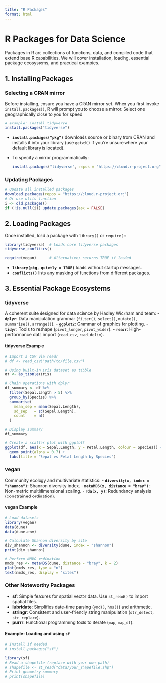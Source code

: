 ```yaml
---
title: "R Packages"
format: html
---
```


# R Packages for Data Science

Packages in R are collections of functions, data, and compiled code that extend base R capabilities. We will cover installation, loading, essential package ecosystems, and practical examples.

## 1. Installing Packages

### Selecting a CRAN mirror

Before installing, ensure you have a CRAN mirror set. When you first invoke `install.packages()`, R will prompt you to choose a mirror. Select one geographically close to you for speed.

```r
# Example: install tidyverse
install.packages("tidyverse")
```

-   **`install.packages("pkg")`** downloads source or binary from CRAN and installs it into your library (use `getwd()` if you’re unsure where your default library is located).

-   To specify a mirror programmatically:

    ``` r
    install.packages("tidyverse", repos = "https://cloud.r-project.org")
    ```

### Updating Packages

```r
# Update all installed packages
download.packages(repos = "https://cloud.r-project.org")
# Or use utils function
i <- old.packages()
if (!is.null(i)) update.packages(ask = FALSE)
```

## 2. Loading Packages

Once installed, load a package with `library()` or `require()`:

```r
library(tidyverse)  # Loads core tidyverse packages
tidyverse_conflicts()

require(vegan)      # Alternative; returns TRUE if loaded
```

-   **`library(pkg, quietly = TRUE)`** loads without startup messages.
-   **`conflicts()`** lists any masking of functions from different packages.

## 3. Essential Package Ecosystems

### tidyverse

A coherent suite designed for data science by Hadley Wickham and team: - **`dplyr`**: Data manipulation grammar (`filter()`, `select()`, `mutate()`, `summarise()`, `arrange()`). - **`ggplot2`**: Grammar of graphics for plotting. - **`tidyr`**: Tools to reshape (`pivot_longer`, `pivot_wider`). - **`readr`**: High-performance data import (`read_csv`, `read_delim`).

#### tidyverse Example

```r
# Import a CSV via readr
# df <- read_csv("path/to/file.csv")

# Using built-in iris dataset as tibble
df <- as_tibble(iris)

# Chain operations with dplyr
df_summary <- df %>%
  filter(Sepal.Length > 5) %>%
  group_by(Species) %>%
  summarise(
    mean_sep = mean(Sepal.Length),
    sd_sep   = sd(Sepal.Length),
    count    = n()
  )

# Display summary
df_summary

# Create a scatter plot with ggplot2
ggplot(df, aes(x = Sepal.Length, y = Petal.Length, colour = Species)) +
  geom_point(alpha = 0.7) +
  labs(title = "Sepal vs Petal Length by Species")
```

### vegan

Community ecology and multivariate statistics: - **`diversity(x, index = "shannon")`**: Shannon diversity index. - **`metaMDS(x, distance = "bray")`**: Non-metric multidimensional scaling. - **`rda(x, y)`**: Redundancy analysis (constrained ordination).

#### vegan Example

```r
# Load datasets
library(vegan)
data(dune)
data(dune.env)

# Calculate Shannon diversity by site
div_shannon <- diversity(dune, index = "shannon")
print(div_shannon)

# Perform NMDS ordination
nmds_res <- metaMDS(dune, distance = "bray", k = 2)
plot(nmds_res, type = "n")
text(nmds_res, display = "sites")
```

### Other Noteworthy Packages

-   **sf**: Simple features for spatial vector data. Use `st_read()` to import spatial files.
-   **lubridate**: Simplifies date-time parsing (`ymd()`, `hms()`) and arithmetic.
-   **stringr**: Consistent and user-friendly string manipulation (`str_detect`, `str_replace`).
-   **purrr**: Functional programming tools to iterate (`map`, `map_df`).

#### Example: Loading and using `sf`

```r
# Install if needed
# install.packages("sf")

library(sf)
# Read a shapefile (replace with your own path)
# shapefile <- st_read("data/your_shapefile.shp")
# Print geometry summary
# print(shapefile)
```
